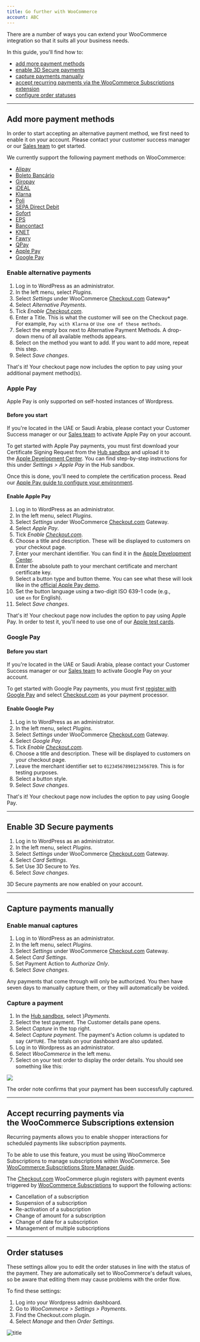 ```yaml
---
title: Go further with WooCommerce
account: ABC
---
```


There are a number of ways you can extend your WooCommerce integration so that it suits all your business needs.

In this guide, you'll find how to:

- [add more payment methods](#Add_more_payment_methods)
- [enable 3D Secure payments](#Enable_3D_Secure_payments)
- [capture payments manually](#Capture_payments_manually)
- [accept recurring payments via the WooCommerce Subscriptions extension](#Accept_recurring_payments_via_the_WooCommerce_Subscriptions_extension)
- [configure order statuses](#Order_statuses)

---

## Add more payment methods

<TipBox variant="note">

In order to start accepting an alternative payment method, we first need to enable it on your account. Please contact your customer success manager or our [Sales team](https://checkout.com/contact-sales) to get started.

</TipBox>

We currently support the following payment methods on WooCommerce:

- [Alipay](/payments/payment-methods/wallets/alipay)
- [Boleto Bancário](/payments/payment-methods/cash-and-atm-payment/boleto-bancario)
- [Giropay](/payments/payment-methods/bank-transfers/giropay)
- [iDEAL](/payments/payment-methods/bank-transfers/i-deal)
- [Klarna](/payments/payment-methods/invoice-and-pay-later/klarna)
- [Poli](/payments/payment-methods/bank-transfers/poli)
- [SEPA Direct Debit](/payments/payment-methods/direct-debit/sepa-direct-debit)
- [Sofort](/payments/payment-methods/bank-transfers/sofort)
- [EPS](/payments/payment-methods/bank-transfers/eps)
- [Bancontact](/payments/payment-methods/cards/bancontact)
- [KNET](/payments/payment-methods/cards/knet)
- [Fawry](/payments/payment-methods/cash-and-atm-payment/fawry)
- [QPay](/payments/payment-methods/cards/q-pay)
- [Apple Pay](/payments/payment-methods/wallets/apple-pay)
- [Google Pay](/payments/payment-methods/wallets/google-pay)

### Enable alternative payments

1.  Log in to WordPress as an administrator.
2.  In the left menu, select _Plugins_.
3.  Select _Settings_ under WooCommerce [Checkout.com](http://Checkout.com) Gateway*
4.  Select _Alternative Payments_.
5.  Tick _Enable [Checkout.com](http://Checkout.com)_.
6.  Enter a Title. This is what the customer will see on the Checkout page. For example, `Pay with Klarna` or `Use one of these methods`.
7.  Select the empty box next to Alternative Payment Methods. A drop-down menu of all available methods appears.
8.  Select on the method you want to add. If you want to add more, repeat this step.
9.  Select _Save changes_.

That's it! Your checkout page now includes the option to pay using your additional payment method(s).

### Apple Pay

<TipBox variant="info">

Apple Pay is only supported on self-hosted instances of Wordpress.

</TipBox>

#### Before you start

If you're located in the UAE or Saudi Arabia, please contact your Customer Success manager or our [Sales team](https://www.checkout.com/contact-sales) to activate Apple Pay on your account.

To get started with Apple Pay payments, you must first download your Certificate Signing Request from the [Hub sandbox](https://sandbox.checkout.com/) and upload it to the [Apple Development Center](https://developer.apple.com/account/). You can find step-by-step instructions for this under _Settings > Apple Pay_ in the Hub sandbox.

Once this is done, you'll need to complete the certification process. Read our [Apple Pay guide to configure your environment](/payments/payment-methods/wallets/apple-pay).

#### Enable Apple Pay

1.  Log in to WordPress as an administrator.
2.  In the left menu, select _Plugins_.
3.  Select _Settings_ under WooCommerce [Checkout.com](http://Checkout.com) Gateway.
4.  Select _Apple Pay_.
5.  Tick _Enable [Checkout.com](http://Checkout.com)_.
6.  Choose a title and description. These will be displayed to customers on your checkout page.
7.  Enter your merchant identifier. You can find it in the [Apple Development Center](https://developer.apple.com/account/).
8.  Enter the absolute path to your merchant certificate and merchant certificate key.
9.  Select a button type and button theme. You can see what these will look like in the [official Apple Pay demo](https://applepaydemo.apple.com/).
10. Set the button language using a two-digit ISO 639-1 code (e.g., use `en` for English).
11. Select _Save changes_.

That's it! Your checkout page now includes the option to pay using Apple Pay. In order to test it, you'll need to use one of our [Apple test cards](/payments/payment-methods/wallets/apple-pay).

### Google Pay

#### Before you start

If you're located in the UAE or Saudi Arabia, please contact your Customer Success manager or our [Sales team](https://www.checkout.com/contact-sales) to activate Google Pay on your account.

To get started with Google Pay payments, you must first [register with Google Pay](https://services.google.com/fb/forms/googlepayAPIenable/) and select [Checkout.com](http://Checkout.com) as your payment processor.

#### Enable Google Pay

1.  Log in to WordPress as an administrator.
2.  In the left menu, select _Plugins_.
3.  Select _Settings_ under WooCommerce [Checkout.com](http://Checkout.com) Gateway.
4.  Select _Google Pay_.
5.  Tick _Enable [Checkout.com](http://Checkout.com)_.
6.  Choose a title and description. These will be displayed to customers on your checkout page.
7.  Leave the merchant identifier set to `01234567890123456789`. This is for testing purposes.
8.  Select a button style.
9.  Select _Save changes_.

That's it! Your checkout page now includes the option to pay using Google Pay.

---

## Enable 3D Secure payments

1.  Log in to WordPress as an administrator.
2.  In the left menu, select _Plugins_.
3.  Select _Settings_ under WooCommerce [Checkout.com](http://Checkout.com) Gateway.
4.  Select _Card Settings_.
5.  Set Use 3D Secure to _Yes_.
6.  Select _Save changes_.

3D Secure payments are now enabled on your account.

---

## Capture payments manually

### Enable manual captures

1.  Log in to WordPress as an administrator.
2.  In the left menu, select _Plugins_.
3.  Select _Settings_ under WooCommerce [Checkout.com](http://Checkout.com) Gateway.
4.  Select _Card Settings_.
5.  Set Payment Action to _Authorize Only_.
6.  Select _Save changes_.

Any payments that come through will only be authorized. You then have seven days to manually capture them, or they will automatically be voided.

### Capture a payment

1.  In the [Hub sandbox](https://sandbox.checkout.com/), select )_Payments_.
2.  Select the test payment. The Customer details pane opens.
3.  Select _Capture_ in the top right.
4.  Select _Capture payment_. The payment's Action column is updated to say `CAPTURE`. The totals on your dashboard are also updated.
5.  Log in to Wordpress as an administrator.
6.  Select _WooCommerce_ in the left menu.
7.  Select on your test order to display the order details. You should see something like this:

<img maxWidth={700} src="/docs/Integrate/WooCommerce/woocommerce_order_details.png" />

The order note confirms that your payment has been successfully captured.

---

## Accept recurring payments via the WooCommerce Subscriptions extension

Recurring payments allows you to enable shopper interactions for scheduled payments like subscription payments.

<TipBox variant="note">

To be able to use this feature, you must be using WooCommerce Subscriptions to manage subscriptions within WooCommerce. See [WooCommerce Subscriptions Store Manager Guide](https://docs.woocommerce.com/document/subscriptions/store-manager-guide/#section-1).

</TipBox>

The [Checkout.com](http://Checkout.com) WooCommerce plugin registers with payment events triggered by [WooCommerce Subscriptions](https://woocommerce.com/products/woocommerce-subscriptions/?quid=5e8af87e904d140455ce35c27943f7ce) to support the following actions:

- Cancellation of a subscription
- Suspension of a subscription
- Re-activation of a subscription
- Change of amount for a subscription
- Change of date for a subscription
- Management of multiple subscriptions

---

## Order statuses

These settings allow you to edit the order statuses in line with the status of the payment. They are automatically set to WooCommerce's default values, so be aware that editing them may cause problems with the order flow.

To find these settings:

1. Log into your Wordpress admin dashboard.
2. Go to *WooCommerce > Settings > Payments*.
3. Find the Checkout.com plugin.
4. Select *Manage* and then *Order Settings*.

![title](/docs/Integrate/WooCommerce/woocommerce_order_settings.png)